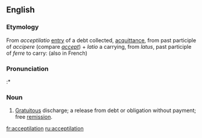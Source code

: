 ==English==

===Etymology===
From {{etyl|la}} ''acceptilatio'' [[entry]] of a debt collected, [[acquittance]], from past participle of ''accipere'' (compare ''[[accept]]'') + ''latio'' a carrying, from ''latus'', past participle of ''ferre'' to carry: (also in French)

===Pronunciation===
:* {{rhymes|eɪʃǝn}}

===Noun===
{{en-noun}}

# {{context|civil law}} [[gratuitous|Gratuitous]] discharge; a release from debt or obligation without payment; free [[remission]].

[[fr:acceptilation]]
[[ru:acceptilation]]